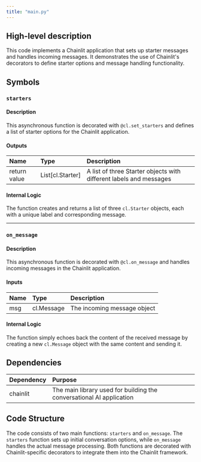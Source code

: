 ```yaml
---
title: "main.py"
---
```


## High-level description
This code implements a Chainlit application that sets up starter messages and handles incoming messages. It demonstrates the use of Chainlit's decorators to define starter options and message handling functionality.

## Symbols

### `starters`
#### Description
This asynchronous function is decorated with `@cl.set_starters` and defines a list of starter options for the Chainlit application.

#### Outputs
| Name | Type | Description |
|:-----|:-----|:------------|
| return value | List[cl.Starter] | A list of three Starter objects with different labels and messages |

#### Internal Logic
The function creates and returns a list of three `cl.Starter` objects, each with a unique label and corresponding message.

___

### `on_message`
#### Description
This asynchronous function is decorated with `@cl.on_message` and handles incoming messages in the Chainlit application.

#### Inputs
| Name | Type | Description |
|:-----|:-----|:------------|
| msg | cl.Message | The incoming message object |

#### Internal Logic
The function simply echoes back the content of the received message by creating a new `cl.Message` object with the same content and sending it.

## Dependencies
| Dependency | Purpose |
|:-----------|:--------|
| chainlit | The main library used for building the conversational AI application |

## Code Structure
The code consists of two main functions: `starters` and `on_message`. The `starters` function sets up initial conversation options, while `on_message` handles the actual message processing. Both functions are decorated with Chainlit-specific decorators to integrate them into the Chainlit framework.